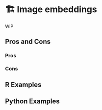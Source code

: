 # 🏗️ Image embeddings {#sec-image-embeddings}

WIP

## Pros and Cons

### Pros

### Cons

## R Examples

## Python Examples

